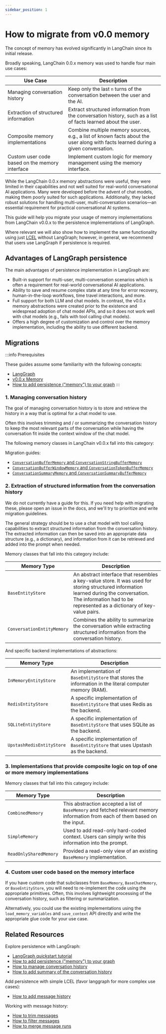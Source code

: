 ```yaml
---
sidebar_position: 1
---
```


# How to migrate from v0.0 memory

The concept of memory has evolved significantly in LangChain since its initial release.

Broadly speaking, LangChain 0.0.x memory was used to handle four main use cases:

| Use Case                                       | Description                                                                                                                       |
|------------------------------------------------|-----------------------------------------------------------------------------------------------------------------------------------|
| Managing conversation history                  | Keep only the last `n` turns of the conversation between the user and the AI.                                                     |
| Extraction of structured information           | Extract structured information from the conversation history, such as a list of facts learned about the user.                     |
| Composite memory implementations               | Combine multiple memory sources, e.g., a list of known facts about the user along with facts learned during a given conversation. |
| Custom user code based on the memory interface | Implement custom logic for memory management using the memory interface.                                                          |

While the LangChain 0.0.x memory abstractions were useful, they were limited in their capabilities and not well suited for real-world conversational AI applications. Many were developed before the advent of chat models, making them poorly suited for such applications. Additionally, they lacked robust solutions for handling multi-user, multi-conversation scenarios—an essential requirement for practical conversational AI systems.

This guide will help you migrate your usage of memory implementations from LangChain v0.0.x to the persistence implementations of LangGraph.

Where relevant we will also show how to implement the same functionality using just [LCEL](/docs/concepts/#langchain-expression-language-lcel) without LangGraph; however, in general, we recommend that users use LangGraph if persistence is required.

## Advantages of LangGraph persistence

The main advantages of persistence implementation in LangGraph are:

- Built-in support for multi-user, multi-conversation scenarios which is often a requirement for real-world conversational AI applications.
- Ability to save and resume complex state at any time for error recovery, human-in-the-loop workflows, time travel interactions, and more.
- Full support for both LLM and chat models. In contrast, the v0.0.x memory abstractions were created prior to the existence and widespread adoption of chat model APIs, and so it does not work well with chat models (e.g., fails with tool calling chat models).
- Offers a high degree of customization and control over the memory implementation, including the ability to use different backend.

## Migrations

:::info Prerequisites

These guides assume some familiarity with the following concepts:
- [LangGraph](https://langchain-ai.github.io/langgraph/)
- [v0.0.x Memory](https://python.langchain.com/v0.1/docs/modules/memory/)
- [How to add persistence ("memory") to your graph](https://langchain-ai.github.io/langgraph/how-tos/persistence/)
:::

### 1. Managing conversation history

The goal of managing conversation history is to store and retrieve the history in a way that is optimal for a chat model to use.

Often this involves trimming and / or summarizing the conversation history to keep the most relevant parts of the conversation while having the conversation fit inside the context window of the chat model.

The following memory classes in LangChain v0.0.x fall into this category:

Migration guides:

- [`ConversationBufferMemory` and `ConversationStringBufferMemory`](./conversation_buffer_memory.ipynb)
- [`ConversationBufferWindowMemory` and `ConversationTokenBufferMemory`](./conversation_buffer_window_memory.ipynb)
- [`ConversationSummaryMemory` and `ConversationSummaryBufferMemory`](./conversation_summary_memory.ipynb)

### 2. Extraction of structured information from the conversation history

We do not currently have a guide for this. If you need help with migrating these, please
open an issue in the docs, and we'll try to prioritize and write migration guidelines.

The general strategy should be to use a chat model with tool calling capabilities to extract structured information from the conversation history.
The extracted information can then be saved into an appropriate data structure (e.g., a dictionary), and information from it can be retrieved and added
into the prompt when needed.

Memory classes that fall into this category include:

| Memory Type                | Description                                                                                                                                                                                                       |
|----------------------------|-------------------------------------------------------------------------------------------------------------------------------------------------------------------------------------------------------------------|
| `BaseEntityStore`          | An abstract interface that resembles a key-value store. It was used for storing structured information learned during the conversation. The information had to be represented as a dictionary of key-value pairs. |
| `ConversationEntityMemory` | Combines the ability to summarize the conversation while extracting structured information from the conversation history.                                                                                         |

And specific backend implementations of abstractions:

| Memory Type               | Description                                                                                              |
|---------------------------|----------------------------------------------------------------------------------------------------------|
| `InMemoryEntityStore`     | An implementation of `BaseEntityStore` that stores the information in the literal computer memory (RAM). |
| `RedisEntityStore`        | A specific implementation of `BaseEntityStore` that uses Redis as the backend.                           |
| `SQLiteEntityStore`       | A specific implementation of `BaseEntityStore` that uses SQLite as the backend.                          |
| `UpstashRedisEntityStore` | A specific implementation of `BaseEntityStore` that uses Upstash as the backend.                         |

### 3. Implementations that provide composite logic on top of one or more memory implementations

Memory classes that fall into this category include:

| Memory Type            | Description                                                                                                                    |
|------------------------|--------------------------------------------------------------------------------------------------------------------------------|
| `CombinedMemory`       | This abstraction accepted a list of `BaseMemory` and fetched relevant memory information from each of them based on the input. |
| `SimpleMemory`         | Used to add read-only hard-coded context. Users can simply write this information into the prompt.                             |
| `ReadOnlySharedMemory` | Provided a read-only view of an existing `BaseMemory` implementation.                                                          |

### 4. Custom user code based on the memory interface

If you have custom code that subclasses from `BaseMemory`, `BaseChatMemory`, or `BaseEntityStore`, you will need to re-implement the code using the appropriate primitives. Often, this involves lightweight processing of the conversation history, such as filtering or summarization.

Alternatively, you could use the existing implementations using the `load_memory_variables` and `save_context` API directly and write the appropriate glue code for your use case.

## Related Resources

Explore persistence with LangGraph:

* [LangGraph quickstart tutorial](https://langchain-ai.github.io/langgraph/tutorials/introduction/)
* [How to add persistence ("memory") to your graph](https://langchain-ai.github.io/langgraph/how-tos/persistence/)
* [How to manage conversation history](https://langchain-ai.github.io/langgraph/how-tos/memory/manage-conversation-history/)
* [How to add summary of the conversation history](https://langchain-ai.github.io/langgraph/how-tos/memory/add-summary-conversation-history/)

Add persistence with simple LCEL (favor langgraph for more complex use cases):

* [How to add message history](https://python.langchain.com/docs/how_to/message_history/)

Working with message history:

* [How to trim messages](https://python.langchain.com/docs/how_to/trim_messages)
* [How to filter messages](https://python.langchain.com/docs/how_to/filter_messages/)
* [How to merge message runs](https://python.langchain.com/docs/how_to/merge_message_runs/)

